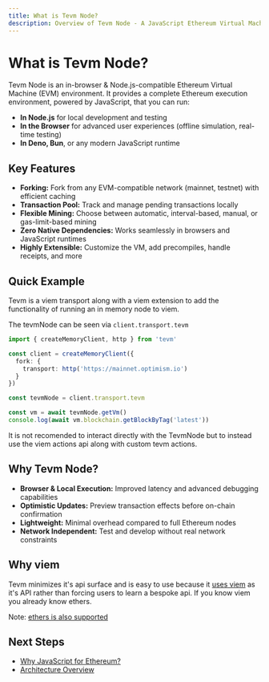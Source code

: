 ```yaml
---
title: What is Tevm Node?
description: Overview of Tevm Node - A JavaScript Ethereum Virtual Machine
---
```


# What is Tevm Node?

Tevm Node is an in-browser & Node.js-compatible Ethereum Virtual Machine (EVM) environment. It provides a complete Ethereum execution environment, powered by JavaScript, that you can run:

- **In Node.js** for local development and testing
- **In the Browser** for advanced user experiences (offline simulation, real-time testing)
- **In Deno, Bun**, or any modern JavaScript runtime

## Key Features

- **Forking:** Fork from any EVM-compatible network (mainnet, testnet) with efficient caching
- **Transaction Pool:** Track and manage pending transactions locally
- **Flexible Mining:** Choose between automatic, interval-based, manual, or gas-limit-based mining
- **Zero Native Dependencies:** Works seamlessly in browsers and JavaScript runtimes
- **Highly Extensible:** Customize the VM, add precompiles, handle receipts, and more

## Quick Example

Tevm is a viem transport along with a viem extension to add the functionality of running an in memory node to viem.

The tevmNode can be seen via `client.transport.tevm`

```ts
import { createMemoryClient, http } from 'tevm'

const client = createMemoryClient({
  fork: {
    transport: http('https://mainnet.optimism.io')
  }
})

const tevmNode = client.transport.tevm

const vm = await tevmNode.getVm()
console.log(await vm.blockchain.getBlockByTag('latest'))
```

It is not recomended to interact directly with the TevmNode but to instead use the viem actions api along with custom tevm actions.

## Why Tevm Node?

- **Browser & Local Execution:** Improved latency and advanced debugging capabilities
- **Optimistic Updates:** Preview transaction effects before on-chain confirmation
- **Lightweight:** Minimal overhead compared to full Ethereum nodes
- **Network Independent:** Test and develop without real network constraints

## Why viem

Tevm minimizes it's api surface and is easy to use because it [uses viem](../getting-started/viem.mdx) as it's API rather than forcing users to learn a bespoke api. If you know viem you already know ethers.

Note: [ethers is also supported](../getting-started/ethers.mdx)

## Next Steps

- [Why JavaScript for Ethereum?](./why-run-ethereum-in-js)
- [Architecture Overview](./architecture-overview)
